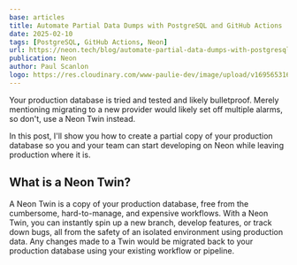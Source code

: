 ```yaml
---
base: articles
title: Automate Partial Data Dumps with PostgreSQL and GitHub Actions
date: 2025-02-10
tags: [PostgreSQL, GitHub Actions, Neon]
url: https://neon.tech/blog/automate-partial-data-dumps-with-postgresql-and-github-actions
publication: Neon
author: Paul Scanlon
logo: https://res.cloudinary.com/www-paulie-dev/image/upload/v1695653167/paulie.dev/Logos/neon-logo_ymrzrs.png
---
```


Your production database is tried and tested and likely bulletproof. Merely mentioning migrating to a new provider would likely set off multiple alarms, so don't, use a Neon Twin instead.

In this post, I'll show you how to create a partial copy of your production database so you and your team can start developing on Neon while leaving production where it is.

## What is a Neon Twin?
A Neon Twin is a copy of your production database, free from the cumbersome, hard-to-manage, and expensive workflows. With a Neon Twin, you can instantly spin up a new branch, develop features, or track down bugs, all from the safety of an isolated environment using production data. Any changes made to a Twin would be migrated back to your production database using your existing workflow or pipeline.